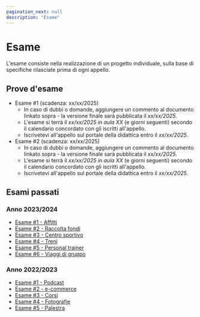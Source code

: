 ```yaml
---
pagination_next: null
description: "Esame"
---
```


# Esame

L'esame consiste nella realizzazione di un progetto individuale, sulla base di specifiche rilasciate prima di ogni appello.

## Prove d'esame
- Esame #1 (scadenza: xx/xx/2025)
  - In caso di dubbi o domande, aggiungere un commento al documento linkato sopra - la versione finale sarà pubblicata il *xx/xx/2025*.
  - L'esame si terrà il *xx/xx/2025 in aula XX* (e giorni seguenti) secondo il calendario concordato con gli iscritti all'appello.
  - Iscrivetevi all'appello sul portale della didattica entro il *xx/xx/2025*.
- Esame #2 (scadenza: xx/xx/2025)
  - In caso di dubbi o domande, aggiungere un commento al documento linkato sopra - la versione finale sarà pubblicata il *xx/xx/2025*.
  - L'esame si terrà il *xx/xx/2025 in aula XX* (e giorni seguenti) secondo il calendario concordato con gli iscritti all'appello.
  - Iscrivetevi all'appello sul portale della didattica entro il *xx/xx/2025*.


## Esami passati

### Anno 2023/2024
- [Esame #1 - Affitti](https://docs.google.com/document/d/1YRftrWCCCjNTm6GkUQkS4IUP19O0juGShCGUzCbNjkI)
- [Esame #2 - Raccolta fondi](https://docs.google.com/document/d/1PpGw69wgUHdudXEb-tb9AHoaLdYHcCK5rix2j2wtUtI)
- [Esame #3 - Centro sportivo](https://docs.google.com/document/d/1kdqeZmGkFjyh7aPImbHD79EPMDNbOwoaSSUOADknodY)
- [Esame #4 - Treni](https://docs.google.com/document/d/1frpy0Iqj8_7VPaZnGCsE0DdwfxeLl13T-GL-fKC4qdI)
- [Esame #5 - Personal trainer](https://docs.google.com/document/d/1H0VgBSIH0GMoKu5VbTI8UXc09bbM5lC3O1fRpTo9thA)
- [Esame #6 - Viaggi di gruppo](https://docs.google.com/document/d/1y4mX1_wGBwcgXvAFIz-IkBliOqMHdP7tEXSu0Xn89WA)

### Anno 2022/2023
- [Esame #1 - Podcast](https://docs.google.com/document/d/1k_Us0-WvIoXMM4_OwdXtwRpaLrGiArbyzj06wXu7blY/)
- [Esame #2 - e-commerce](https://docs.google.com/document/d/1Ton8A9e0_RdhbmQ8AJ5cpI--FiClVErryBZZC-pP8Dw)
- [Esame #3 - Corsi](https://docs.google.com/document/d/1RmAbIJqO2fScBX3Bgm56TAdutt4ro7rTMRDXtxZnxjg) 
- [Esame #4 - Fotografie](https://docs.google.com/document/d/1SO0Jj_gkDSRwuaJRkxuik0q5cNTMTX5gXSbyrHnkv_k) 
- [Esame #5 - Palestra](https://docs.google.com/document/d/1mvg1xXPPmCzoj_Wh5HZtgXYhI5aBW0du5w9mw9X3YVw)
